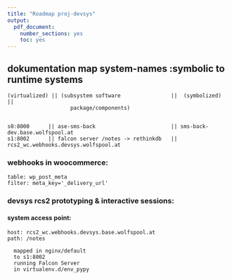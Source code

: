 ```yaml
---
title: "Roadmap proj-devsys"
output: 
  pdf_document: 
    number_sections: yes
    toc: yes
---
```


  
## dokumentation map system-names :symbolic to runtime systems 

    (virtualized) || (subsystem software                ||  (symbolized)   ||  
                        package/components)
    
    
    s0:8000      || ase-sms-back                        || sms-back-dev.base.wolfspool.at
    s1:8002      || falcon server /notes -> rethinkdb   || rcs2_wc.webhooks.devsys.wolfspool.at
    




### webhooks in woocommerce:

    table: wp_post_meta
    filter: meta_key='_delivery_url'
  


### devsys rcs2 prototyping & interactive sessions:

#### system access point:

    host: rcs2_wc.webhooks.devsys.base.wolfspool.at
    path: /notes

      mapped in nginx/default
      to s1:8002
      running Falcon Server
      in virtualenv.d/env_pypy

  
